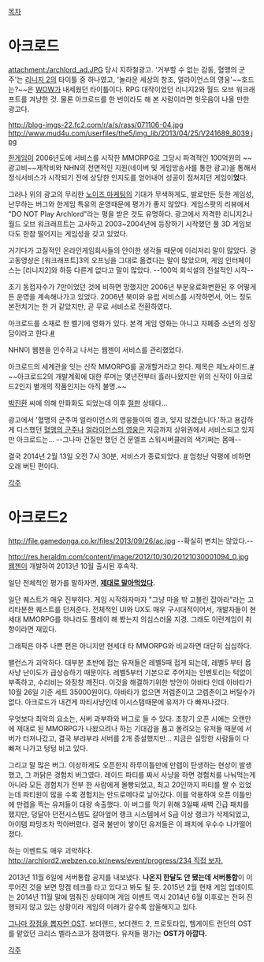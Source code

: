 [[목차]]

= 아크로드 =
attachment:/archlord_ad.JPG
당시 지하철광고. '거부할 수 없는 감동, 혈맹의 군주'는 [[리니지 2]]의 타이틀 중 하나였고, '놀라운 세상의 창조, 얼라이언스의 영웅'~~호드는?~~은 [[WOW]]가 내세웠던 타이틀이다. RPG 대작이었던 리니지2와 월드 오브 워크래프트를 겨냥한 것. 물론 아크로드를 한 번이라도 해 본 사람이라면 헛웃음이 나올 만한 광고다.

http://blog-imgs-22.fc2.com/r/a/s/rass/071106-04.jpg
http://www.mud4u.com/userfiles/the5/img_lib/2013/04/25/V241689_8039.jpg

[[한게임]]이 2006년도에 서비스를 시작한 MMORPG로 그당시 파격적인 100억원의 ~~광고비~~제작비와 NHN의 전면적인 지원(네이버 및 게임방송사를 통한 광고)을 통해서 정식서비스가 시작되기 전에 상당한 인지도를 얻어내어 성공이 점쳐지던 게임이'''었'''다.

그러나 위의 광고의 무리한 [[노이즈 마케팅]]의 기대가 무색하게도, 발로만든 듯한 게임성, 난무하는 버그와 한게임 특유의 운영때문에 평가가 좋지 않았다. 게임스팟의 리뷰에서 "DO NOT Play Archlord"라는 평을 받은 것도 유명하다. 광고에서 저격한 리니지2나 월드 오브 워크래프트는 고사하고 2003~2004년에 등장하기 시작했던 풀 3D 게임보다도 한참 떨어지는 게임성을 갖고 있었다. 

거기다가 고질적인 온라인게임회사들의 안이한 생각들 때문에 이리저리 말이 많았다. 광고동영상은 [워크래프트]3의 오프닝을 그대로 옮겼다는 말이 많았으며, 게임 인터페이스는 [리니지2]와 하등 다른게 없다고 말이 많았다. --100억 회식설의 전설적인 시작--

초기 동접자수가 7만이었던 것에 비하면 망했지만 2006년 부분유료화변환된 후 어떻게든 운영을 계속해나가고 있었다.
2006년 북미와 유럽 서비스를 시작하면서, 어느 정도 본전치기는 한 거 같았지만, 곧 무료 서비스로 전환하였다.

아크로드를 소재로 한 벨기에 영화가 있다. 본격 게임 영화는 아니고 자폐증 소년의 성장담이라고 한다.[http://news.naver.com/main/read.nhn?mode=LS2D&mid=sec&sid1=105&sid2=226&oid=030&aid=0001963910 #]

NHN이 웹젠을 인수하고 나서는 웹젠이 서비스를 관리했었다. 

아크로드의 세계관을 잇는 신작 MMORPG를 공개할거라고 한다. 제목은 제노사이드.[http://www.fnn.co.kr/content.asp?aid=7dfd0f0a872c44a7877be0a09de787c3 #]
~~아크로드2의 개발계획에 대한 루머는 몇년전부터 흘러나왔지만 위의 신작이 아크로드2인지 별개의 작품인지는 아직 불명.~~

[[박진환]] 씨에 의해 만화화도 되었는데 이후 [[절판]] 상태다...

광고에서 '혈맹의 군주여 얼라이언스의 영웅들이여 결코, 잊지 않겠습니다.'하고 용감하게 디스했던 [[리니지|혈맹의 군주]]나 [[WOW|얼라이언스의 영웅]]은 지금까지 상위권에서 서비스되고 있지만 아크로드는...
--그나마 건질만 했던 건 문엘프 스워시버클러의 색기쩌는 몸매--

결국 2014년 2월 13일 오전 7시 30분, 서비스가 종료되었다. [http://archlord.webzen.co.kr/News/Notice/Read.aspx?S=887 #] 엄청난 악평에 비하면 오래 버틴 편이다.

[[각주]]
= 아크로드2 =
http://file.gamedonga.co.kr/files/2013/09/26/ac.jpg
--확실히 변치는 않았다.--

http://res.heraldm.com/content/image/2012/10/30/20121030001094_0.jpg
[[웹젠]]이 개발하여 2013년  10월 출시된 후속작.

일단 전체적인 평가를 말하자면, '''[[망했어요|제대로 말아먹었다]].'''

일단 퀘스트가 매우 진부하다. 게임 시작하자마자 "그냥 마을 밖 고블린 잡아라"라는 고리타분한 퀘스트를 던져준다. 전체적인 UI와 UX도 매우 구시대적이어서, 개발자들이 현세대 MMORPG를 하나라도 플레이 해 봤는지 의심스러울 지경. 그래도 이런게임이 취향이라면 재밌다.

그래픽은 아주 나쁜 편은 아니지만 현세대 타 MMORPG와 비교하면 대단히 심심하다.  

밸런스가 괴악하다. 대부분 초반에 접는 유저들은 레벨5때 접게 되는데,  레벨5 부터 몹 사냥 난이도가 급상승하기 때문이다. 레벨5부터 기본으로 주어지는 인벤토리는 턱없이 부족하고, 수리비는 와장창 깨진다. 이것을 해결하기위한 방안이 아바타 인데 아바타가 10월 26일 기준 세트 35000원이다. 아바타가 없으면 저렙존이고 고렙존이고 버틸수가없다. 아크로드가 내건게 파티사냥인데 이시스템때문에 유저가 다 빠져나갔다.

무엇보다 최악의 요소는, 서버 과부하와 버그로 들 수 있다. 초창기 오픈 시에는 오랜만에 제대로 된 MMORPG가 나왔으려나 하는 기대감을 품고 몰려오는 유저들 때문에 서버가 터져나갔고, 결국 부랴부랴 서버를 2개 증설했지만... 지금은 실망한 사람들이 다 빠져 나가고 텅텅 비고 있다.

그리고 말 많은 버그. 이상하게도 오픈한지 하루이틀만에 만렙이 탄생하는 현상이 발생했고, 그 까닭은 경험치 버그였다. 레이드 파티를 짜서 사냥을 하면 경험치를 나눠먹는게 아니라 모든 경험치가 전부 한 사람에게 몰빵되었고, 최고 20인까지 파티를 짤 수 있었는데 파티원이 많을 수록 경험치는 안드로메다로 날아갔다. 이를 악용하여 오픈 이틀만에 만렙을 찍는 유저들이 대량 속출했다. 이 버그를 막기 위해 3일째 새벽 긴급 패치를 했지만, 덩달아 던전시스템도 갈아엎어 랭크 시스템에서 S급 이상 랭크가 삭제되었고, 아이템 파밍조차 막아버렸다. 결국 불만이 쌓이던 유저들은 이 패치에 우수수 나가떨어졌다. 

하는 이벤트도 매우 괴악하다. [[http://archlord2.webzen.co.kr/news/event/progress/234 직접 보자.]]

2013년 11월 6일에 서버통합 공지를 내보냈다. '''나온지 한달도 안 됐는데 서버통합'''이 이루어진 것을 보면 망겜 테크를 타고 있다고 봐도 될 듯. 2015년 2월 현재 게임 업데이트는 2014년 11월 말에 멈춰진 상태이며 게임 이벤트 역시 2014년 6월 이후로는 전혀 진행되지 않고 있는 상황이라 게임의 미래가 갈수록 암울해지고 있다.

[[OST는 좋았다|그나마 장점을 뽑자면 OST]]. 보더랜드, 보더랜드 2, 프로토타입, 헬게이트 런던의 OST를 맡았던 크리스 벨라스코가 참여했다. 유저들 평가는 '''OST가 아깝다.'''

[[각주]]

